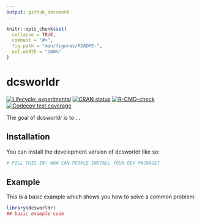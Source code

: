 ```yaml
---
output: github_document
---
```


<!-- README.md is generated from README.Rmd. Please edit that file -->

```r
knitr::opts_chunk$set(
  collapse = TRUE,
  comment = "#>",
  fig.path = "man/figures/README-",
  out.width = "100%"
)
```

# dcsworldr

<!-- badges: start -->
[![Lifecycle: experimental](https://img.shields.io/badge/lifecycle-experimental-orange.svg)](https://lifecycle.r-lib.org/articles/stages.html#experimental)
[![CRAN status](https://www.r-pkg.org/badges/version/dcsworldr)](https://CRAN.R-project.org/package=dcsworldr)
[![R-CMD-check](https://github.com/R3DL1N3/dcsworldr/actions/workflows/R-CMD-check.yaml/badge.svg)](https://github.com/R3DL1N3/dcsworldr/actions/workflows/R-CMD-check.yaml)
[![Codecov test coverage](https://codecov.io/gh/R3DL1N3/dcsworldr/branch/main/graph/badge.svg)](https://app.codecov.io/gh/R3DL1N3/dcsworldr?branch=main)
<!-- badges: end -->

The goal of dcsworldr is to ...

## Installation

You can install the development version of dcsworldr like so:

``` r
# FILL THIS IN! HOW CAN PEOPLE INSTALL YOUR DEV PACKAGE?
```

## Example

This is a basic example which shows you how to solve a common problem:

```r
library(dcsworldr)
## basic example code
```
